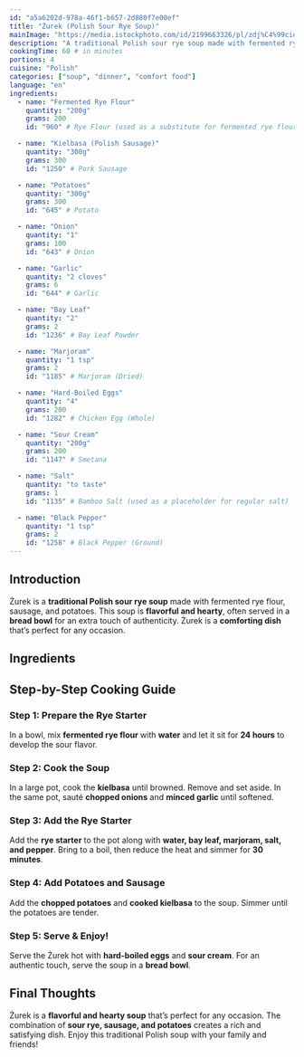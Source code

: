 ```yaml
---
id: "a5a6202d-978a-46f1-b657-2d880f7e00ef"
title: "Żurek (Polish Sour Rye Soup)"
mainImage: "https://media.istockphoto.com/id/2199663326/pl/zdj%C4%99cie/sour-rye-soup-with-pieces-of-white-sausage-and-mushrooms.webp?s=2048x2048&w=is&k=20&c=FCEN1Xax6k76QBRR46Mw6Y4l5fJKJ1aWKyCC6MhF2D4="
description: "A traditional Polish sour rye soup made with fermented rye flour, sausage, and potatoes, often served in a bread bowl."
cookingTime: 60 # in minutes
portions: 4
cuisine: "Polish"
categories: ["soup", "dinner", "comfort food"]
language: "en"
ingredients:
  - name: "Fermented Rye Flour"
    quantity: "200g"
    grams: 200
    id: "960" # Rye Flour (used as a substitute for fermented rye flour)

  - name: "Kielbasa (Polish Sausage)"
    quantity: "300g"
    grams: 300
    id: "1250" # Pork Sausage

  - name: "Potatoes"
    quantity: "300g"
    grams: 300
    id: "645" # Potato

  - name: "Onion"
    quantity: "1"
    grams: 100
    id: "643" # Onion

  - name: "Garlic"
    quantity: "2 cloves"
    grams: 6
    id: "644" # Garlic

  - name: "Bay Leaf"
    quantity: "2"
    grams: 2
    id: "1236" # Bay Leaf Powder

  - name: "Marjoram"
    quantity: "1 tsp"
    grams: 2
    id: "1185" # Marjoram (Dried)

  - name: "Hard-Boiled Eggs"
    quantity: "4"
    grams: 200
    id: "1282" # Chicken Egg (Whole)

  - name: "Sour Cream"
    quantity: "200g"
    grams: 200
    id: "1147" # Smetana

  - name: "Salt"
    quantity: "to taste"
    grams: 1
    id: "1135" # Bamboo Salt (used as a placeholder for regular salt)

  - name: "Black Pepper"
    quantity: "1 tsp"
    grams: 2
    id: "1258" # Black Pepper (Ground)
---
```



## Introduction

Żurek is a **traditional Polish sour rye soup** made with fermented rye flour, sausage, and potatoes. This soup is **flavorful and hearty**, often served in a **bread bowl** for an extra touch of authenticity. Żurek is a **comforting dish** that’s perfect for any occasion.

## Ingredients

<IngredientsList
  ingredients={frontmatter.ingredients}
  portions={frontmatter.portions}
/>

## Step-by-Step Cooking Guide

### Step 1: Prepare the Rye Starter

In a bowl, mix **fermented rye flour** with **water** and let it sit for **24 hours** to develop the sour flavor.

<CookingStep action="wait" />

### Step 2: Cook the Soup

In a large pot, cook the **kielbasa** until browned. Remove and set aside. In the same pot, sauté **chopped onions** and **minced garlic** until softened.

<CookingStep action="frying" />

### Step 3: Add the Rye Starter

Add the **rye starter** to the pot along with **water, bay leaf, marjoram, salt, and pepper**. Bring to a boil, then reduce the heat and simmer for **30 minutes**.

<CookingStep action="stewing" />

### Step 4: Add Potatoes and Sausage

Add the **chopped potatoes** and **cooked kielbasa** to the soup. Simmer until the potatoes are tender.

<CookingStep action="stewing" />

### Step 5: Serve & Enjoy!

Serve the Żurek hot with **hard-boiled eggs** and **sour cream**. For an authentic touch, serve the soup in a **bread bowl**.

## Final Thoughts

Żurek is a **flavorful and hearty soup** that’s perfect for any occasion. The combination of **sour rye, sausage, and potatoes** creates a rich and satisfying dish. Enjoy this traditional Polish soup with your family and friends!

<NutritionFacts ingredients={frontmatter.ingredients} />
